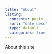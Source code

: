 ```yaml
---
title: "About"
listing:
  contents: posts
  sort: "date desc"
  type: default
  categories: true
---
```


About this site
